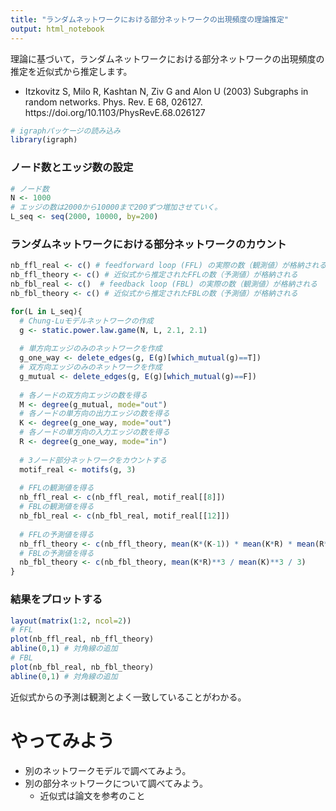```yaml
---
title: "ランダムネットワークにおける部分ネットワークの出現頻度の理論推定"
output: html_notebook
---
```


理論に基づいて，ランダムネットワークにおける部分ネットワークの出現頻度の推定を近似式から推定します。

  + Itzkovitz S, Milo R, Kashtan N, Ziv G and Alon U (2003) Subgraphs in random networks. Phys. Rev. E 68, 026127. https://doi.org/10.1103/PhysRevE.68.026127

```r
# igraphパッケージの読み込み
library(igraph)
```

### ノード数とエッジ数の設定
```r
# ノード数
N <- 1000
# エッジの数は2000から10000まで200ずつ増加させていく。
L_seq <- seq(2000, 10000, by=200)
```

### ランダムネットワークにおける部分ネットワークのカウント
```r
nb_ffl_real <- c() # feedforward loop (FFL) の実際の数（観測値）が格納される
nb_ffl_theory <- c() # 近似式から推定されたFFLの数（予測値）が格納される
nb_fbl_real <- c()  # feedback loop (FBL) の実際の数（観測値）が格納される
nb_fbl_theory <- c() # 近似式から推定されたFBLの数（予測値）が格納される

for(L in L_seq){
  # Chung-Luモデルネットワークの作成
  g <- static.power.law.game(N, L, 2.1, 2.1)
  
  # 単方向エッジのみのネットワークを作成
  g_one_way <- delete_edges(g, E(g)[which_mutual(g)==T])
  # 双方向エッジのみのネットワークを作成
  g_mutual <- delete_edges(g, E(g)[which_mutual(g)==F])
  
  # 各ノードの双方向エッジの数を得る
  M <- degree(g_mutual, mode="out")
  # 各ノードの単方向の出力エッジの数を得る
  K <- degree(g_one_way, mode="out")
  # 各ノードの単方向の入力エッジの数を得る
  R <- degree(g_one_way, mode="in")
  
  # 3ノード部分ネットワークをカウントする
  motif_real <- motifs(g, 3)
  
  # FFLの観測値を得る
  nb_ffl_real <- c(nb_ffl_real, motif_real[[8]])
  # FBLの観測値を得る
  nb_fbl_real <- c(nb_fbl_real, motif_real[[12]])
  
  # FFLの予測値を得る
  nb_ffl_theory <- c(nb_ffl_theory, mean(K*(K-1)) * mean(K*R) * mean(R*(R-1)) / mean(K)**3)
  # FBLの予測値を得る
  nb_fbl_theory <- c(nb_fbl_theory, mean(K*R)**3 / mean(K)**3 / 3)
}
```

### 結果をプロットする
```r
layout(matrix(1:2, ncol=2))
# FFL
plot(nb_ffl_real, nb_ffl_theory)
abline(0,1) # 対角線の追加
# FBL
plot(nb_fbl_real, nb_fbl_theory)
abline(0,1) # 対角線の追加
```
近似式からの予測は観測とよく一致していることがわかる。

# やってみよう
  + 別のネットワークモデルで調べてみよう。
  + 別の部分ネットワークについて調べてみよう。
    + 近似式は論文を参考のこと
